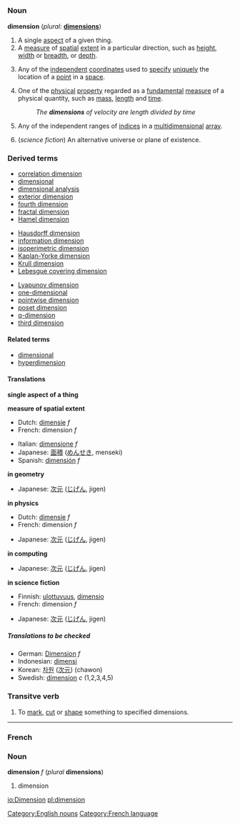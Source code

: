 =={{en}}==
===Noun===
{{wikipedia}}
'''dimension''' (''plural:'' '''[[dimensions]]''')
#A single [[aspect]] of a given thing.
#A [[measure]] of [[spatial]] [[extent]] in a particular direction, such as [[height]], [[width]] or [[breadth]],  or [[depth]].
#{{geometry}} Any of the [[independent]] [[coordinate]]s used to [[specify]] [[unique]]ly the location of a [[point]] in a [[space]].
#{{physics}} One of the [[physical]] [[property]] regarded as a [[fundamental]] [[measure]] of a physical quantity, such as [[mass]], [[length]] and [[time]].
#:''The '''dimensions''' of velocity are length divided by time''
#{{computing}} Any of the independent ranges of [[index|indices]] in a [[multidimensional]] [[array]].
#(''science fiction'') An alternative universe or plane of existence.

===Derived terms===
{{3column-top}}
*[[correlation dimension]]
*[[dimensional]]
*[[dimensional analysis]]
*[[exterior dimension]]
*[[fourth dimension]]
*[[fractal dimension]]
*[[Hamel dimension]]
{{3column-mid}}
*[[Hausdorff dimension]]
*[[information dimension]]
*[[isoperimetric dimension]]
*[[Kaplan-Yorke dimension]]
*[[Krull dimension]]
*[[Lebesgue covering dimension]]
{{3column-mid}}
*[[Lyapunov dimension]]
*[[one-dimensional]]
*[[pointwise dimension]]
*[[poset dimension]]
*[[q-dimension]]
*[[third dimension]]
{{3column-end}}

====Related terms====
*[[dimensional]]
*[[hyperdimension]]

====Translations====

'''single aspect of a thing'''
{{top}}
{{mid}}
{{bottom}}

'''measure of spatial extent'''
{{top}}
*Dutch: [[dimensie]] ''f''
*French: dimension ''f''
{{mid}}
*Italian: [[dimensione]] ''f''
*Japanese: [[面積]] ([[めんせき]], menseki)
*Spanish: [[dimensión]] ''f''
{{bottom}}

'''in geometry'''
{{top}}
*Japanese: [[次元]] ([[じげん]], jigen)
{{mid}}
{{bottom}}

'''in physics'''
{{top}}
*Dutch: [[dimensie]] ''f''
*French: dimension ''f''
{{mid}}
*Japanese: [[次元]] ([[じげん]], jigen)
{{bottom}}

'''in computing'''
{{top}}
*Japanese: [[次元]] ([[じげん]], jigen)
{{mid}}
{{bottom}}

'''in science fiction'''
{{top}}
*Finnish: [[ulottuvuus]], [[dimensio]]
*French: dimension ''f''
{{mid}}
*Japanese: [[次元]] ([[じげん]], jigen)
{{bottom}}

=====Translations to be checked=====
<!--Remove this section once all of the translations below have been moved into the tables above.-->
{{checktrans}}

*German: [[Dimension]] ''f''
*Indonesian: [[dimensi]]
*Korean: [[차원]] ([[次元]]) (chawon)
*Swedish: [[dimension#Swedish|dimension]] ''c'' (1,2,3,4,5)

===Transitve verb===
{{en-infl-reg-consonant|dimension||}}

#To [[mark]], [[cut]] or [[shape]] something to specified dimensions.

[[Category:English nouns]]

----
===French===
[[Category:French language]]

===Noun===
'''dimension''' ''f'' (''plural'' '''dimensions''')

#dimension

[[io:Dimension]]
[[pl:dimension]]